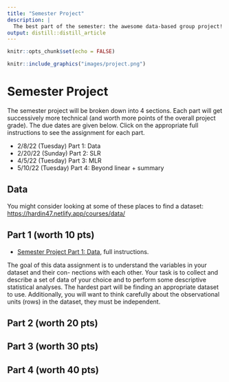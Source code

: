 ```yaml
---
title: "Semester Project"
description: |
  The best part of the semester: the awesome data-based group project!
output: distill::distill_article
---
```


```r
knitr::opts_chunk$set(echo = FALSE)
```

```r
knitr::include_graphics("images/project.png")
```

# Semester Project

The semester project will be broken down into 4 sections.  Each part will get successively more technical (and worth more points of the overall project grade).  The due dates are given below.  Click on the appropriate full instructions to see the assignment for each part.

* 2/8/22 (Tuesday) Part 1: Data
* 2/20/22 (Sunday) Part 2: SLR
* 4/5/22 (Tuesday) Part 3: MLR
* 5/10/22 (Tuesday) Part 4: Beyond linear + summary


## Data

You might consider looking at some of these places to find a dataset:  <a href = "https://hardin47.netlify.app/courses/data/" target = "_blank">https://hardin47.netlify.app/courses/data/</a>

## Part 1 (worth 10 pts)

* <a href="https://m158-lin-mod.netlify.app/slides/proj1_data_158.pdf" target = "_blank"><i class="fas fa-pencil-alt"></i> Semester Project Part 1: Data</a>, full instructions.

The goal of this data assignment is to understand the variables in your dataset and their con- nections with each other. Your task is to collect and describe a set of data of your choice and to perform some descriptive statistical analyses. The hardest part will be finding an appropriate dataset to use. Additionally, you will want to think carefully about the observational units (rows) in the dataset, they must be independent.

## Part 2 (worth 20 pts)

## Part 3 (worth 30 pts)

## Part 4 (worth 40 pts)


